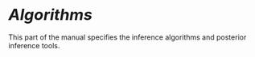 # <i style="font-size: 110%; padding:1.5em 0 0 0">Algorithms</i> {-}

This part of the manual specifies the inference algorithms and posterior
inference tools.  
